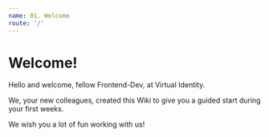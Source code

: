 ```yaml
---
name: 01. Welcome
route: '/'
---
```



# Welcome!

Hello and welcome, fellow Frontend-Dev, at Virtual Identity.

We, your new colleagues, created this Wiki to give you a guided start during your first weeks.

We wish you a lot of fun working with us!

<Team />
